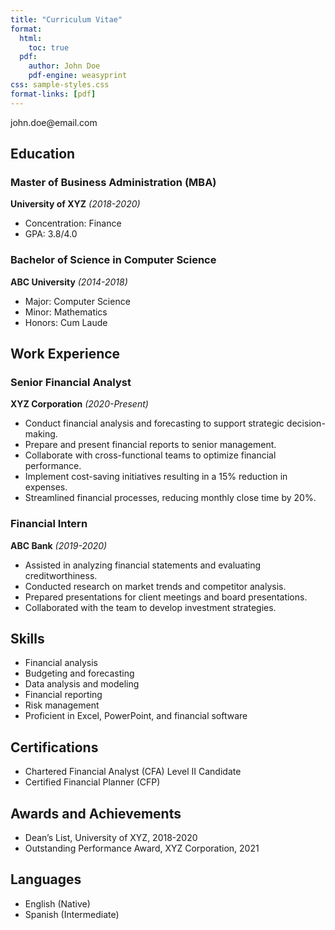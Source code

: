 ```yaml
---
title: "Curriculum Vitae"
format:
  html:
    toc: true
  pdf:
    author: John Doe
    pdf-engine: weasyprint
css: sample-styles.css
format-links: [pdf]
---
```


::: {.print-only .contact-block}
john.doe@email.com
:::

## Education

### Master of Business Administration (MBA)
**University of XYZ** *(2018-2020)*

- Concentration: Finance
- GPA: 3.8/4.0

### Bachelor of Science in Computer Science
**ABC University** *(2014-2018)*

- Major: Computer Science
- Minor: Mathematics
- Honors: Cum Laude

## Work Experience

### Senior Financial Analyst
**XYZ Corporation** *(2020-Present)*

- Conduct financial analysis and forecasting to support strategic decision-making.
- Prepare and present financial reports to senior management.
- Collaborate with cross-functional teams to optimize financial performance.
- Implement cost-saving initiatives resulting in a 15% reduction in expenses.
- Streamlined financial processes, reducing monthly close time by 20%.

### Financial Intern
**ABC Bank** *(2019-2020)*

- Assisted in analyzing financial statements and evaluating creditworthiness.
- Conducted research on market trends and competitor analysis.
- Prepared presentations for client meetings and board presentations.
- Collaborated with the team to develop investment strategies.

:::{style="page-break-before: always"}
:::

## Skills

- Financial analysis
- Budgeting and forecasting
- Data analysis and modeling
- Financial reporting
- Risk management
- Proficient in Excel, PowerPoint, and financial software

::: {.content-visible when-format="html" }
## Certifications

- Chartered Financial Analyst (CFA) Level II Candidate
- Certified Financial Planner (CFP)

## Awards and Achievements

- Dean's List, University of XYZ, 2018-2020
- Outstanding Performance Award, XYZ Corporation, 2021

## Languages

- English (Native)
- Spanish (Intermediate)
:::